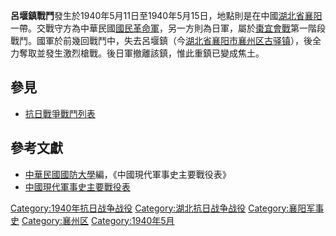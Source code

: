 {{Infobox Military Conflict|
campaign=|
image=|
caption=|
conflict=呂堰鎮戰鬥|
date=1940年5月11日－1940年5月15日|
place=[[中國|中國]][[湖北省_(中華民國)|湖北省]][[襄阳县|襄阳]]|
result=雙方激烈巷戰，國軍重新奪取呂堰鎮|
combatant1=中華民國革命軍75軍等|
combatant2=日軍之中國派遣軍13團| 
commander1=[[朱鼎卿|朱鼎卿]]、[[傅正模|傅正模]]|
commander2=|
strength1=|
strength2=|
casualties1=|
casualties2=|
}}
'''呂堰鎮戰鬥'''發生於1940年5月11日至1940年5月15日，地點則是在中國[[湖北省_(中華民國)|湖北省]][[襄阳县|襄阳]]一帶。交戰守方為中華民國[[國民革命軍|國民革命軍]]，另一方則為日軍，屬於[[棗宜會戰|棗宜會戰]]第一階段戰鬥。國軍於前幾回戰鬥中，失去呂堰鎮（今[[湖北省|湖北省]][[襄阳市|襄阳市]][[襄州区|襄州区]][[古驿镇_(襄阳市)|古驿镇]]），後全力奪取並發生激烈槍戰。後日軍撤離該鎮，惟此重鎮已變成焦土。

==參見==
*[[抗日戰爭戰鬥列表|抗日戰爭戰鬥列表]]
==參考文獻==
*[[中華民國|中華民國]][[國防大學_(臺灣)|國防大學]]編，《中國現代軍事史主要戰役表》
*[http://www.docin.com/p-90115.html 中國現代軍事史主要戰役表]{{Wayback|url=http://www.docin.com/p-90115.html |date=20160508101539 }}

[[Category:1940年抗日战争战役|Category:1940年抗日战争战役]]
[[Category:湖北抗日战争战役|Category:湖北抗日战争战役]]
[[Category:襄阳军事史|Category:襄阳军事史]]
[[Category:襄州区|Category:襄州区]]
[[Category:1940年5月|Category:1940年5月]]